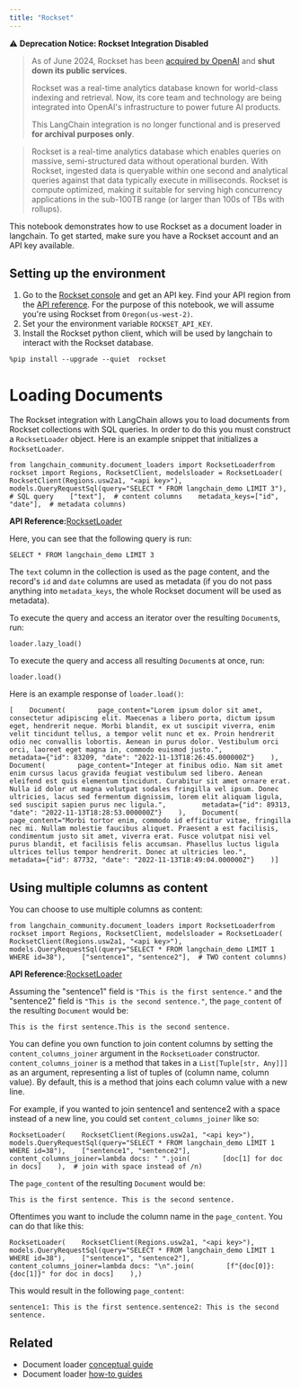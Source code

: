 ```yaml
---
title: "Rockset"
---
```


⚠️ **Deprecation Notice: Rockset Integration Disabled**

> As of June 2024, Rockset has been [acquired by OpenAI](https://openai.com/index/openai-acquires-rockset/) and **shut down its public services**.
>
> Rockset was a real-time analytics database known for world-class indexing and retrieval. Now, its core team and technology are being integrated into OpenAI's infrastructure to power future AI products.
>
> This LangChain integration is no longer functional and is preserved **for archival purposes only**.

> Rockset is a real-time analytics database which enables queries on massive, semi-structured data without operational burden. With Rockset, ingested data is queryable within one second and analytical queries against that data typically execute in milliseconds. Rockset is compute optimized, making it suitable for serving high concurrency applications in the sub-100TB range (or larger than 100s of TBs with rollups).

This notebook demonstrates how to use Rockset as a document loader in langchain. To get started, make sure you have a Rockset account and an API key available.

## Setting up the environment

1. Go to the [Rockset console](https://console.rockset.com/apikeys) and get an API key. Find your API region from the [API reference](https://rockset.com/oss/rest-api/#introduction). For the purpose of this notebook, we will assume you're using Rockset from `Oregon(us-west-2)`.
2. Set your the environment variable `ROCKSET_API_KEY`.
3. Install the Rockset python client, which will be used by langchain to interact with the Rockset database.

```
%pip install --upgrade --quiet  rockset
```

# Loading Documents

The Rockset integration with LangChain allows you to load documents from Rockset collections with SQL queries. In order to do this you must construct a `RocksetLoader` object. Here is an example snippet that initializes a `RocksetLoader`.

```
from langchain_community.document_loaders import RocksetLoaderfrom rockset import Regions, RocksetClient, modelsloader = RocksetLoader(    RocksetClient(Regions.usw2a1, "<api key>"),    models.QueryRequestSql(query="SELECT * FROM langchain_demo LIMIT 3"),  # SQL query    ["text"],  # content columns    metadata_keys=["id", "date"],  # metadata columns)
```

**API Reference:**[RocksetLoader](https://python.langchain.com/api_reference/community/document_loaders/langchain_community.document_loaders.rocksetdb.RocksetLoader.html)

Here, you can see that the following query is run:

```
SELECT * FROM langchain_demo LIMIT 3
```

The `text` column in the collection is used as the page content, and the record's `id` and `date` columns are used as metadata (if you do not pass anything into `metadata_keys`, the whole Rockset document will be used as metadata).

To execute the query and access an iterator over the resulting `Document`s, run:

```
loader.lazy_load()
```

To execute the query and access all resulting `Document`s at once, run:

```
loader.load()
```

Here is an example response of `loader.load()`:

```
[    Document(        page_content="Lorem ipsum dolor sit amet, consectetur adipiscing elit. Maecenas a libero porta, dictum ipsum eget, hendrerit neque. Morbi blandit, ex ut suscipit viverra, enim velit tincidunt tellus, a tempor velit nunc et ex. Proin hendrerit odio nec convallis lobortis. Aenean in purus dolor. Vestibulum orci orci, laoreet eget magna in, commodo euismod justo.",         metadata={"id": 83209, "date": "2022-11-13T18:26:45.000000Z"}    ),    Document(        page_content="Integer at finibus odio. Nam sit amet enim cursus lacus gravida feugiat vestibulum sed libero. Aenean eleifend est quis elementum tincidunt. Curabitur sit amet ornare erat. Nulla id dolor ut magna volutpat sodales fringilla vel ipsum. Donec ultricies, lacus sed fermentum dignissim, lorem elit aliquam ligula, sed suscipit sapien purus nec ligula.",         metadata={"id": 89313, "date": "2022-11-13T18:28:53.000000Z"}    ),    Document(        page_content="Morbi tortor enim, commodo id efficitur vitae, fringilla nec mi. Nullam molestie faucibus aliquet. Praesent a est facilisis, condimentum justo sit amet, viverra erat. Fusce volutpat nisi vel purus blandit, et facilisis felis accumsan. Phasellus luctus ligula ultrices tellus tempor hendrerit. Donec at ultricies leo.",         metadata={"id": 87732, "date": "2022-11-13T18:49:04.000000Z"}    )]
```

## Using multiple columns as content

You can choose to use multiple columns as content:

```
from langchain_community.document_loaders import RocksetLoaderfrom rockset import Regions, RocksetClient, modelsloader = RocksetLoader(    RocksetClient(Regions.usw2a1, "<api key>"),    models.QueryRequestSql(query="SELECT * FROM langchain_demo LIMIT 1 WHERE id=38"),    ["sentence1", "sentence2"],  # TWO content columns)
```

**API Reference:**[RocksetLoader](https://python.langchain.com/api_reference/community/document_loaders/langchain_community.document_loaders.rocksetdb.RocksetLoader.html)

Assuming the "sentence1" field is `"This is the first sentence."` and the "sentence2" field is `"This is the second sentence."`, the `page_content` of the resulting `Document` would be:

```
This is the first sentence.This is the second sentence.
```

You can define you own function to join content columns by setting the `content_columns_joiner` argument in the `RocksetLoader` constructor. `content_columns_joiner` is a method that takes in a `List[Tuple[str, Any]]]` as an argument, representing a list of tuples of (column name, column value). By default, this is a method that joins each column value with a new line.

For example, if you wanted to join sentence1 and sentence2 with a space instead of a new line, you could set `content_columns_joiner` like so:

```
RocksetLoader(    RocksetClient(Regions.usw2a1, "<api key>"),    models.QueryRequestSql(query="SELECT * FROM langchain_demo LIMIT 1 WHERE id=38"),    ["sentence1", "sentence2"],    content_columns_joiner=lambda docs: " ".join(        [doc[1] for doc in docs]    ),  # join with space instead of /n)
```

The `page_content` of the resulting `Document` would be:

```
This is the first sentence. This is the second sentence.
```

Oftentimes you want to include the column name in the `page_content`. You can do that like this:

```
RocksetLoader(    RocksetClient(Regions.usw2a1, "<api key>"),    models.QueryRequestSql(query="SELECT * FROM langchain_demo LIMIT 1 WHERE id=38"),    ["sentence1", "sentence2"],    content_columns_joiner=lambda docs: "\n".join(        [f"{doc[0]}: {doc[1]}" for doc in docs]    ),)
```

This would result in the following `page_content`:

```
sentence1: This is the first sentence.sentence2: This is the second sentence.
```

## Related

* Document loader [conceptual guide](/oss/concepts/document_loaders)
* Document loader [how-to guides](/oss/how_to/#document-loaders)
